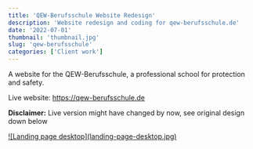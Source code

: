 ```yaml
---
title: 'QEW-Berufsschule Website Redesign'
description: 'Website redesign and coding for qew-berufsschule.de'
date: '2022-07-01'
thumbnail: 'thumbnail.jpg'
slug: 'qew-berufsschule'
categories: ['Client work']
---
```


A website for the QEW-Berufsschule, a professional school for protection and safety.

Live website: <a href="https://qew-berufsschule.de" title="Visit website" target="blank" rel="noopener">https://qew-berufsschule.de</a>

<span className="text-red-600"><b>Disclaimer:</b></span> Live version might have changed
by now, see original design down below

<div className="md:mt-15 mt-10 border border-neutral-200 dark:border-neutral-700 xl:mt-20">
  <a href="/work/qew-berufsschule/landing-page-desktop.jpg" className="item">
    ![Landing page desktop](landing-page-desktop.jpg)
  </a>
</div>
